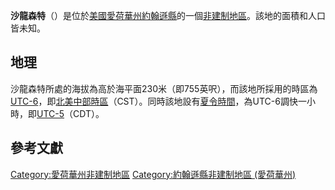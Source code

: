 {{noteTA
|G1=USState
|G2=地名
|G3=Unit
}}
{{Infobox settlement
|official_name            = 沙龍森特
|native_name = Sharon Center
|settlement_type          = [[非建制地區|非建制地區]]
|image_skyline            = 
|imagesize                = 
|image_map                = 
|mapsize                  = 
|pushpin_map              = USA Iowa
|pushpin_label            = 沙龍森特
|pushpin_label_position   = top
|pushpin_map_caption      = 沙龍森特在愛荷華州的位置
|subdivision_type         = [[世界政區索引|國家]]
|subdivision_type1        = [[美国州份|州份]]
|subdivision_type2        = [[愛荷華州行政区划|縣]]
|subdivision_name         = [[美国|美国]]
|subdivision_name1        = [[愛荷華州|愛荷華州]]
|subdivision_name2        = [[約翰遜縣_(愛荷華州)|約翰遜縣]]
|elevation_ft             = 755
|elevation_m              = 230
|area_total_km2           = 
|area_total_sq_mi         = 
|area_land_km2            = 
|area_land_sq_mi          = 
|area_water_km2           = 
|area_water_sq_mi         = 
|population_as_of         = 2010
|population_footnotes     = 
|population_total         = 
|population_metro         = 
|population_density_km2   = auto
|population_density_sq_mi = auto
|timezone                 = [[北美中部时区|北美中部时区]]
|utc_offset               = -6
|coordinates              = {{coord|41|34|09|N|91|39|41|W|display=inline,title}}
| coor_pinpoint           = 
| coordinates_footnotes   = 
|timezone_DST             = CDT
|utc_offset_DST           = -5
|postal_code_type         = [[美國郵區編號|郵區編號]]
|postal_code              = 
|area_code                = {{link-en|电话区号319|Area code 319|319}}
|blank_name = [[地名信息系统|GNIS ID]]
|blank_info = 461533<ref name="GNIS">{{cite gnis|461533|Sharon Center}}</ref>
}}
'''沙龍森特'''（{{lang-en|Sharon Center}}）是位於[[美國|美國]][[愛荷華州|愛荷華州]][[約翰遜縣_(愛荷華州)|約翰遜縣]]的一個[[非建制地區|非建制地區]]。該地的面積和人口皆未知。

== 地理 ==
沙龍森特所處的海拔為高於海平面230米（即755英呎），而該地所採用的時區為[[UTC-6|UTC-6]]，即[[北美中部時區|北美中部時區]]（CST）。同時該地設有[[夏令時間|夏令時間]]，為UTC-6調快一小時，即[[UTC-5|UTC-5]]（CDT）。

== 參考文獻 ==
{{reflist}}

{{約翰遜縣 (愛荷華州)}}

{{DEFAULTSORT:Sharon Center}}
[[Category:愛荷華州非建制地區|Category:愛荷華州非建制地區]]
[[Category:約翰遜縣非建制地區_(愛荷華州)|Category:約翰遜縣非建制地區 (愛荷華州)]]

{{Iowa-geo-stub}}

<nowiki></nowiki>